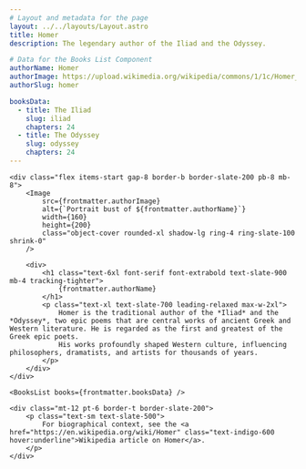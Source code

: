 ```yaml
---
# Layout and metadata for the page
layout: ../../layouts/Layout.astro
title: Homer
description: The legendary author of the Iliad and the Odyssey.

# Data for the Books List Component
authorName: Homer
authorImage: https://upload.wikimedia.org/wikipedia/commons/1/1c/Homer_British_Museum.jpg
authorSlug: homer

booksData:
  - title: The Iliad
    slug: iliad
    chapters: 24
  - title: The Odyssey
    slug: odyssey
    chapters: 24
---
```


<div class="max-w-4xl mx-auto px-6 py-16">
    
    <div class="flex items-start gap-8 border-b border-slate-200 pb-8 mb-8">
        <Image
            src={frontmatter.authorImage}
            alt={`Portrait bust of ${frontmatter.authorName}`}
            width={160}
            height={200}
            class="object-cover rounded-xl shadow-lg ring-4 ring-slate-100 shrink-0"
        />

        <div>
            <h1 class="text-6xl font-serif font-extrabold text-slate-900 mb-4 tracking-tighter">
                {frontmatter.authorName}
            </h1>
            <p class="text-xl text-slate-700 leading-relaxed max-w-2xl">
                Homer is the traditional author of the *Iliad* and the *Odyssey*, two epic poems that are central works of ancient Greek and Western literature. He is regarded as the first and greatest of the Greek epic poets.
                His works profoundly shaped Western culture, influencing philosophers, dramatists, and artists for thousands of years.
            </p>
        </div>
    </div>

    <BooksList books={frontmatter.booksData} />

    <div class="mt-12 pt-6 border-t border-slate-200">
        <p class="text-sm text-slate-500">
            For biographical context, see the <a href="https://en.wikipedia.org/wiki/Homer" class="text-indigo-600 hover:underline">Wikipedia article on Homer</a>.
        </p>
    </div>
</div>

